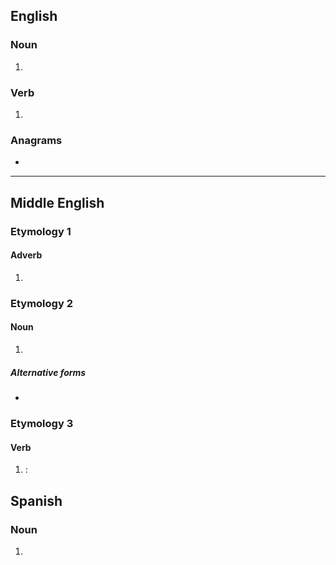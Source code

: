 ==English==

===Noun===
{{head|en|noun form}}

# {{plural of|en|wone}}

===Verb===
{{head|en|verb form}}

# {{en-third-person singular of|wone}}

===Anagrams===
* {{anagrams|en|a=enosw|Owens|Snowe|owsen|sowen|swone}}

----

==Middle English==

===Etymology 1===

====Adverb====
{{enm-adv}}

# {{lb|enm|Late ME}} {{alt form|enm|ones}}

===Etymology 2===

====Noun====
{{head|enm|noun form}}

# {{plural of|enm|wone||dwelling}}

=====Alternative forms=====
* {{alter|enm|waines||Northern}} {{alter|enm|woanes||early southwestern Midlands}}

===Etymology 3===

====Verb====
{{head|enm|verb form}}

# {{alt form|enm|wonest}}: {{infl of|enm|wonen||2|s|pres}}

==Spanish==

===Noun===
{{head|es|noun form|g=m-p}}

# {{plural of|es|won}}